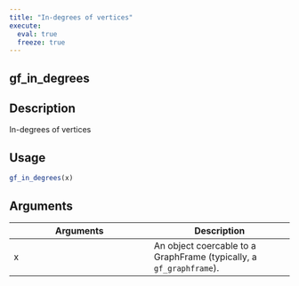```yaml
---
title: "In-degrees of vertices"
execute:
  eval: true
  freeze: true
---
```


## gf_in_degrees

## Description
In-degrees of vertices


## Usage
```r
gf_in_degrees(x)
```

## Arguments
|Arguments|Description|
|---|---|
| x | An object coercable to a GraphFrame (typically, a `gf_graphframe`). |








